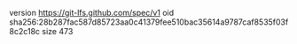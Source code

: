 version https://git-lfs.github.com/spec/v1
oid sha256:28b287fac587d85723aa0c41379fee510bac35614a9787caf8535f03f8c2c18c
size 473
